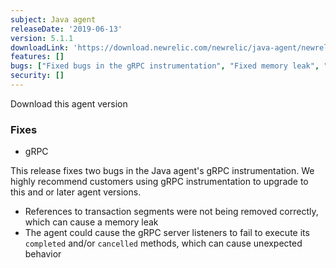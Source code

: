 ```yaml
---
subject: Java agent
releaseDate: '2019-06-13'
version: 5.1.1
downloadLink: 'https://download.newrelic.com/newrelic/java-agent/newrelic-agent/5.1.1/'
features: []
bugs: ["Fixed bugs in the gRPC instrumentation", "Fixed memory leak", "Agent could cause the gRPC server listeners to fail to execute its completed and cancelled methods"]
security: []
---
```

<ButtonGroup>
  <ButtonLink
    role="button"
    to="https://download.newrelic.com/newrelic/java-agent/newrelic-agent/5.1.1/"
    variant="primary"
  >
    Download this agent version
  </ButtonLink>
</ButtonGroup>

### Fixes

* gRPC

This release fixes two bugs in the Java agent's gRPC instrumentation. We highly recommend customers using gRPC instrumentation to upgrade to this and or later agent versions.

* References to transaction segments were not being removed correctly, which can cause a memory leak
* The agent could cause the gRPC server listeners to fail to execute its `completed` and/or `cancelled` methods, which can cause unexpected behavior
